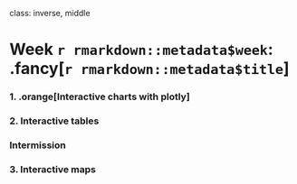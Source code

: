
class: inverse, middle

# Week `r rmarkdown::metadata$week`: .fancy[`r rmarkdown::metadata$title`]

### 1. .orange[Interactive charts with plotly]
### 2. Interactive tables

### Intermission

### 3. Interactive maps

